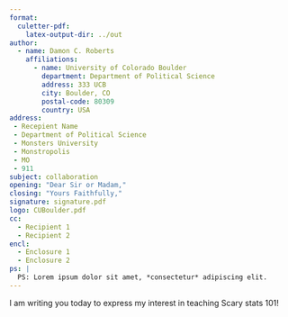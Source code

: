 ```yaml
---
format:
  culetter-pdf:
    latex-output-dir: ../out
author:
  - name: Damon C. Roberts
    affiliations:
      - name: University of Colorado Boulder
        department: Department of Political Science
        address: 333 UCB
        city: Boulder, CO
        postal-code: 80309
        country: USA
address:
 - Recepient Name
 - Department of Political Science
 - Monsters University
 - Monstropolis
 - MO
 - 911
subject: collaboration
opening: "Dear Sir or Madam,"
closing: "Yours Faithfully,"
signature: signature.pdf
logo: CUBoulder.pdf
cc:
  - Recipient 1
  - Recipient 2
encl:
  - Enclosure 1
  - Enclosure 2
ps: |
  PS: Lorem ipsum dolor sit amet, *consectetur* adipiscing elit.
---
```


I am writing you today to express my interest in teaching Scary stats 101!

